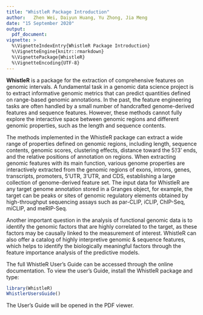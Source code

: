 ```yaml
---
title: "WhistleR Package Introduction"
author:   Zhen Wei, Daiyun Huang, Yu Zhong, Jia Meng
date: "15 September 2020"
output:
  pdf_document:
vignette: >
  %\VignetteIndexEntry{WhistleR Package Introduction}
  %\VignetteEngine{knitr::rmarkdown}
  %\VignettePackage{WhistleR}
  %\VignetteEncoding{UTF-8}
---
```

**WhistleR** is a package for the extraction of comprehensive features on genomic intervals. A fundamental task in a genomic data science project is to extract informative genomic metrics that can predict quantities defined on range-based genomic annotations. In the past, the feature engineering tasks are often handled by a small number of handcrafted genome-derived features and sequence features. However, these methods cannot fully explore the interactive space between genomic regions and different genomic properties, such as the length and sequence contents.

The methods implemented in the WhistleR package can extract a wide range of properties defined on genomic regions, including length, sequence contents, genomic scores, clustering effects, distance toward the 5'/3' ends, and the relative positions of annotation on regions. When extracting genomic features with its main function, various genome properties are interactively extracted from the genomic regions of exons, introns, genes, transcripts, promoters, 5'UTR, 3'UTR, and CDS, establishing a large collection of genome-derived feature set. The input data for WhistleR are any target genome annotation stored in a Granges object, for example, the target can be peaks or sites of genomic regulatory elements obtained by high-throughput sequencing assays such as par-CLIP, iCLIP, ChIP-Seq, miCLIP, and meRIP-Seq.

Another important question in the analysis of functional genomic data is to identify the genomic factors that are highly correlated to the target, as these factors may be causally linked to the measurement of interest. WhistleR can also offer a catalog of highly interpretive genomic & sequence features, which helps to identify the biologically meaningful factors through the feature importance analysis of the predictive models.

The full WhistleR User’s Guide can be accessed through the online documentation. To view the user’s Guide, install the WhistleR package and type:

```r
library(WhistleR)
WhistlerUsersGuide()
```

The User’s Guide will be opened in the PDF viewer.
